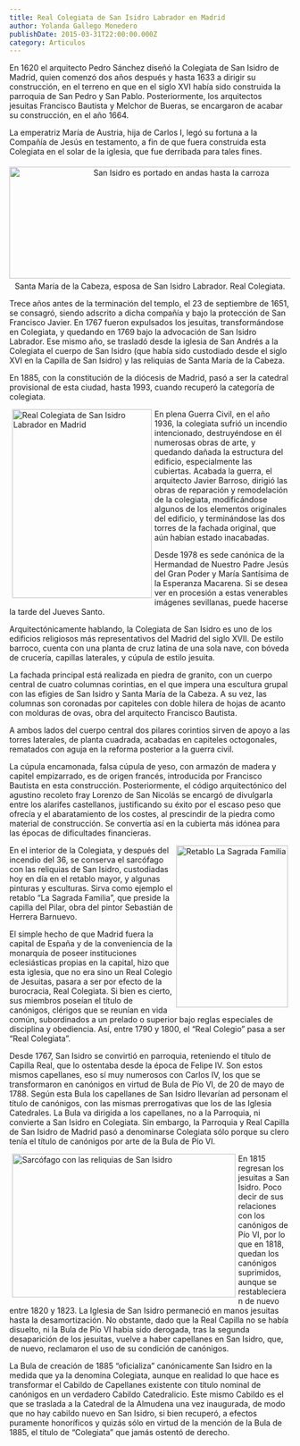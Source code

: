 ```yaml
---
title: Real Colegiata de San Isidro Labrador en Madrid
author: Yolanda Gallego Monedero
publishDate: 2015-03-31T22:00:00.000Z
category: Articulos
---
```


En 1620 el arquitecto Pedro Sánchez diseñó la Colegiata de San Isidro de Madrid, quien comenzó dos años después y hasta 1633 a dirigir su construcción, en el terreno en que en el siglo XVI había sido construida la parroquia de San Pedro y San Pablo. Posteriormente, los arquitectos jesuitas Francisco Bautista y Melchor de Bueras, se encargaron de acabar su construcción, en el año 1664.

La emperatriz María de Austria, hija de Carlos I, legó su fortuna a la Compañía de Jesús en testamento, a fin de que fuera construida esta Colegiata en el solar de la iglesia, que fue derribada para tales fines.

<center>
  <img src="/images/articulos/2015_colegiata.webp" alt="San Isidro es portado en andas hasta la carroza" width="600" height="200" style="margin:5px 0px;" />

  <figcaption class="text-xs">
    Santa María de la Cabeza, esposa de San Isidro Labrador. Real Colegiata.
  </figcaption>
</center>

Trece años antes de la terminación del templo, el 23 de septiembre de 1651, se consagró, siendo adscrito a dicha compañía y bajo la protección de San Francisco Javier. En 1767 fueron expulsados los jesuitas, transformándose en Colegiata, y quedando en 1769 bajo la advocación de San Isidro Labrador. Ese mismo año, se trasladó desde la iglesia de San Andrés a la Colegiata el cuerpo de San Isidro (que había sido custodiado desde el siglo XVI en la Capilla de San Isidro) y las reliquias de Santa María de la Cabeza.

En 1885, con la constitución de la diócesis de Madrid, pasó a ser la catedral provisional de esta ciudad, hasta 1993, cuando recuperó la categoría de colegiata.

<img src="/images/articulos/2015_colegiata03.webp" alt="Real Colegiata de San Isidro Labrador en Madrid" width="250" height="338" style="float:left; margin:0px 5px;" />

En plena Guerra Civil, en el año 1936, la colegiata sufrió un incendio intencionado, destruyéndose en él numerosas obras de arte, y quedando dañada la estructura del edificio, especialmente las cubiertas. Acabada la guerra, el arquitecto Javier Barroso, dirigió las obras de reparación y remodelación de la colegiata, modificándose algunos de los elementos originales del edificio, y terminándose las dos torres de la fachada original, que aún habían estado inacabadas.

Desde 1978 es sede canónica de la Hermandad de Nuestro Padre Jesús del Gran Poder y María Santísima de la Esperanza Macarena. Si se desea ver en procesión a estas venerables imágenes sevillanas, puede hacerse la tarde del Jueves Santo.

Arquitectónicamente hablando, la Colegiata de San Isidro es uno de los edificios religiosos más representativos del Madrid del siglo XVII. De estilo barroco, cuenta con una planta de cruz latina de una sola nave, con bóveda de crucería, capillas laterales, y cúpula de estilo jesuita.

La fachada principal está realizada en piedra de granito, con un cuerpo central de cuatro columnas corintias, en el que impera una escultura grupal con las efigies de San Isidro y Santa María de la Cabeza. A su vez, las columnas son coronadas por capiteles con doble hilera de hojas de acanto con molduras de ovas, obra del arquitecto Francisco Bautista.

A ambos lados del cuerpo central dos pilares corintios sirven de apoyo a las torres laterales, de planta cuadrada, acabadas en capiteles octogonales, rematados con aguja en la reforma posterior a la guerra civil.

La cúpula encamonada, falsa cúpula de yeso, con armazón de madera y capitel empizarrado, es de origen francés, introducida por Francisco Bautista en esta construcción. Posteriormente, el código arquitectónico del agustino recoleto fray Lorenzo de San Nicolás se encargó de divulgarla entre los alarifes castellanos, justificando su éxito por el escaso peso que ofrecía y el abaratamiento de los costes, al prescindir de la piedra como material de construcción. Se convertía así en la cubierta más idónea para las épocas de dificultades financieras.

<img src="/images/articulos/2015_colegiata01.webp" alt="Retablo La Sagrada Familia" width="200" height="290" style="float:right; margin:0px 5px;" />

En el interior de la Colegiata, y después del incendio del 36, se conserva el sarcófago con las reliquias de San Isidro, custodiadas hoy en día en el retablo mayor, y algunas pinturas y esculturas. Sirva como ejemplo el retablo “La Sagrada Familia”, que preside la capilla del Pilar, obra del pintor Sebastián de Herrera Barnuevo.

El simple hecho de que Madrid fuera la capital de España y de la conveniencia de la monarquía de poseer instituciones eclesiásticas propias en la capital, hizo que esta iglesia, que no era sino un Real Colegio de Jesuitas, pasara a ser por efecto de la burocracia, Real Colegiata. Si bien es cierto, sus miembros poseían el título de canónigos, clérigos que se reunían en vida común, subordinados a un prelado o superior bajo reglas especiales de disciplina y obediencia. Así, entre 1790 y 1800, el “Real Colegio” pasa a ser “Real Colegiata”.

Desde 1767, San Isidro se convirtió en parroquia, reteniendo el título de Capilla Real, que lo ostentaba desde la época de Felipe IV. Son estos mismos capellanes, eso sí muy numerosos con Carlos IV, los que se transformaron en canónigos en virtud de Bula de Pío VI, de 20 de mayo de 1788. Según esta Bula los capellanes de San Isidro llevarían ad personam el título de canónigos, con las mismas prerrogativas que los de las Iglesia Catedrales. La Bula va dirigida a los capellanes, no a la Parroquia, ni convierte a San Isidro en Colegiata. Sin embargo, la Parroquia y Real Capilla de San Isidro de Madrid pasó a denominarse Colegiata sólo porque su clero tenía el título de canónigos por arte de la Bula de Pío VI.

<img
  src="/images/articulos/2015_colegiata02.webp"
  alt="Sarcófago con las reliquias
  de San Isidro"
  width="400"
  height="257"
  style="float:left; margin:0px 5px;"
/>

En 1815 regresan los jesuitas a San Isidro. Poco decir de sus relaciones con los canónigos de Pío VI, por lo que en 1818, quedan los canónigos suprimidos, aunque se restablecieran de nuevo entre 1820 y 1823. La Iglesia de San Isidro permaneció en manos jesuitas hasta la desamortización. No obstante, dado que la Real Capilla no se había disuelto, ni la Bula de Pío VI había sido derogada, tras la segunda desaparición de los jesuitas, vuelve a haber capellanes en San Isidro, que, de nuevo, reclamaron el uso de su condición de canónigos.

La Bula de creación de 1885 “oficializa” canónicamente San Isidro en la medida que ya la denomina Colegiata, aunque en realidad lo que hace es transformar el Cabildo de Capellanes existente con título nominal de canónigos en un verdadero Cabildo Catedralicio. Este mismo Cabildo es el que se traslada a la Catedral de la Almudena una vez inaugurada, de modo que no hay cabildo nuevo en San Isidro, si bien recuperó, a efectos puramente honoríficos y quizás sólo en virtud de la mención de la Bula de 1885, el título de “Colegiata” que jamás ostentó de derecho.
